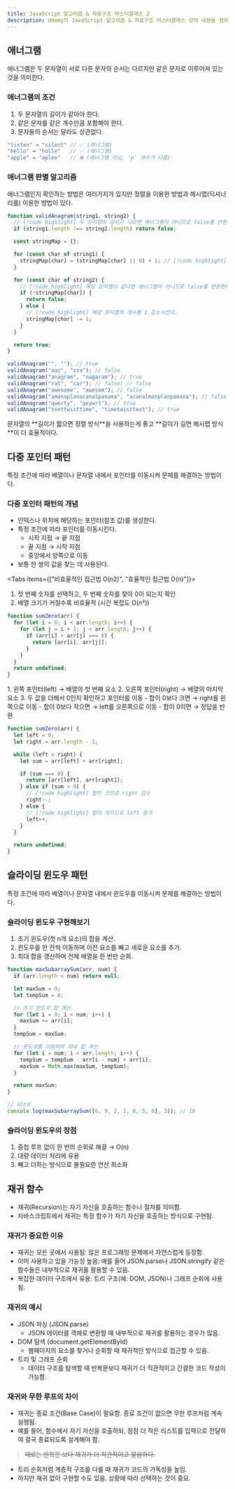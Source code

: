 ```yaml
---
title: JavaScript 알고리즘 & 자료구조 마스터클래스 2
description: Udemy의 JavaScript 알고리즘 & 자료구조 마스터클래스 강의 내용을 정리해보자
---
```



## 애너그램

<Info>
  애너그램은 두 문자열이 서로 다른 문자의 순서는 다르지만 같은 문자로 이루어져
  있는 것을 의미한다.
</Info>

### 애너그램의 조건

1. 두 문자열의 길이가 같아야 한다.
2. 같은 문자를 같은 개수만큼 포함해야 한다.
3. 문자들의 순서는 달라도 상관없다.

```js title="애너그램 예시"
"listen" → "silent" // ✅ (애너그램)
"hello" → "holle"   // ✅ (애너그램)
"apple" → "aplee"   // ❌ (애너그램 아님, 'p' 개수가 다름)
```

### 애너그램 판별 알고리즘

<Info>
  애너그램인지 확인하는 방법은 여러가지가 있지만 정렬을 이용한 방법과
  해시맵(딕셔너리를) 이용한 방법이 있다.
</Info>

```js title="해시맵(딕셔너리)을 이용한 방식"
function validAnagram(string1, string2) {
  // [!code highlight] 두 문자열의 길이가 다르면 애너그램이 아니므로 false를 반환한다.
  if (string1.length !== string2.length) return false;

  const stringMap = {};

  for (const char of string1) {
    stringMap[char] = (stringMap[char] || 0) + 1; // [!code highlight] 해당 문자열이 있다면 1을 더하고 없다면 1을 넣는다.
  }

  for (const char of string2) {
    // [!code highlight] 해당 문자열이 없다면 애너그램이 아니므로 false를 반환한다.
    if (!stringMap[char]) {
      return false;
    } else {
      // [!code highlight] 해당 문자열의 개수를 1 감소시킨다.
      stringMap[char] -= 1;
    }
  }

  return true;
}

validAnagram("", ""); // true
validAnagram("aaz", "zza"); // false
validAnagram("anagram", "nagaram"); // true
validAnagram("rat", "car"); // false) // false
validAnagram("awesome", "awesom"); // false
validAnagram("amanaplanacanalpanama", "acanalmanplanpamana"); // false
validAnagram("qwerty", "qeywrt"); // true
validAnagram("texttwisttime", "timetwisttext"); // true
```

<Info title="결론">
  문자열의 **길이가 짧으면 정렬 방식**을 사용하는게 좋고 **길이가 길면 해시맵
  방식**이 더 효율적이다.
</Info>

## 다중 포인터 패턴

<Info>
  특정 조건에 따라 배열이나 문자열 내에서 포인터를 이동시켜 문제를 해결하는
  방법이다.
</Info>

### 다중 포인터 패턴의 개념

- 인덱스나 위치에 해당하는 포인터(참조 값)를 생성한다.
- 특정 조건에 따라 포인터를 이동시킨다.
  - 시작 지점 → 끝 지점
  - 끝 지점 → 시작 지점
  - 중앙에서 양쪽으로 이동
- 보통 한 쌍의 값을 찾는 데 사용된다.

<Tabs items={["비효율적인 접근법 O(n2)", "효율적인 접근법 O(n)"]}>
<Tab value="비효율적인 접근법 O(n2)">
<Info title="이중 루프 사용">
1. 첫 번째 숫자를 선택하고, 두 번째 숫자를 찾아 0이 되는지 확인
2. 배열 크기가 커질수록 비효율적 (시간 복잡도 O(n²))
</Info>

```js
function sumZero(arr) {
  for (let i = 0; i < arr.length; i++) {
    for (let j = i + 1; j < arr.length; j++) {
      if (arr[i] + arr[j] === 0) {
        return [arr[i], arr[j]];
      }
    }
  }
  return undefined;
}
```

</Tab>
<Tab value="효율적인 접근법 O(n)">
<Info title="접근 방법">
1. 왼쪽 포인터(left) → 배열의 첫 번째 요소
2. 오른쪽 포인터(right) → 배열의 마지막 요소
3. 두 값을 더해서 0인지 확인하고 포인터를 이동
    - 합이 0보다 크면 → right를 왼쪽으로 이동
    - 합이 0보다 작으면 → left를 오른쪽으로 이동
    - 합이 0이면 → 정답을 반환
</Info>

```js
function sumZero(arr) {
  let left = 0;
  let right = arr.length - 1;

  while (left < right) {
    let sum = arr[left] + arr[right];

    if (sum === 0) {
      return [arr[left], arr[right]];
    } else if (sum > 0) {
      // [!code highlight] 합이 크므로 right 감소
      right--;
    } else {
      // [!code highlight] 합이 작으므로 left 증가
      left++;
    }
  }

  return undefined;
}
```

</Tab>
</Tabs>

## 슬라이딩 윈도우 패턴

<Info title="슬라이딩 윈도우란?">
  특정 조건에 따라 배열이나 문자열 내에서 윈도우를 이동시켜 문제를 해결하는
  방법이다.
</Info>

### 슬라이딩 윈도우 구현해보기

1. 초기 윈도우(첫 n개 요소)의 합을 계산.
2. 윈도우를 한 칸씩 이동하며 이전 요소를 빼고 새로운 요소를 추가.
3. 최대 합을 갱신하며 전체 배열을 한 번만 순회.

```js
function maxSubarraySum(arr, num) {
  if (arr.length < num) return null;

  let maxSum = 0;
  let tempSum = 0;

  // 초기 윈도우 합 계산
  for (let i = 0; i < num; i++) {
    maxSum += arr[i];
  }
  tempSum = maxSum;

  // 윈도우를 이동하며 최대 합 계산
  for (let i = num; i < arr.length; i++) {
    tempSum = tempSum - arr[i - num] + arr[i];
    maxSum = Math.max(maxSum, tempSum);
  }

  return maxSum;
}

// 테스트
console.log(maxSubarraySum([6, 9, 2, 1, 8, 5, 6], 3)); // 19
```

### 슬라이딩 윈도우의 장점

1. 중첩 루프 없이 한 번의 순회로 해결 → O(n)
2. 대량 데이터 처리에 유용
3. 빼고 더하는 방식으로 불필요한 연산 최소화

## 재귀 함수

<Info title="재귀의 정의">

- 재귀(Recursion)는 자기 자신을 호출하는 함수나 절차를 의미함.
- 자바스크립트에서 재귀는 특정 함수가 자기 자신을 호출하는 방식으로 구현됨.

</Info>

### 재귀가 중요한 이유

- 재귀는 모든 곳에서 사용됨: 많은 프로그래밍 문제에서 자연스럽게 등장함.
- 이미 사용하고 있을 가능성 높음: 예를 들어 JSON.parse나 JSON.stringify 같은 함수들은 내부적으로 재귀를 활용할 수 있음.
- 복잡한 데이터 구조에서 유용: 트리 구조(예: DOM, JSON)나 그래프 순회에 사용됨.

### 재귀의 예시

- JSON 파싱 (JSON.parse)
  - JSON 데이터를 객체로 변환할 때 내부적으로 재귀를 활용하는 경우가 많음.
- DOM 탐색 (document.getElementById)
  - 웹페이지의 요소를 찾거나 순회할 때 재귀적인 방식으로 접근할 수 있음.
- 트리 및 그래프 순회
  - 데이터 구조를 탐색할 때 반복문보다 재귀가 더 직관적이고 간결한 코드 작성이 가능함.

### 재귀와 무한 루프의 차이

- 재귀는 종료 조건(Base Case)이 필요함. 종료 조건이 없으면 무한 루프처럼 계속 실행됨.
- 예를 들어, 함수에서 자기 자신을 호출하되, 점점 더 작은 리스트를 입력으로 전달하여 결국 종료되도록 설계해야 함.

<Info title="반복(Iteration) vs. 재귀(Recursion)">

> ~~때로는 반복문 보다 재귀가 더 직관적이고 깔끔하다.~~

- 트리 순회처럼 계층적 구조를 다룰 때 재귀가 코드의 가독성을 높임.
- 하지만 재귀 없이 구현할 수도 있음. 상황에 따라 선택하는 것이 중요.

</Info>
